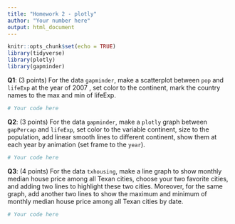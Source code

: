 ```yaml
---
title: "Homework 2 - plotly"
author: "Your number here"
output: html_document
---
```


```r
knitr::opts_chunk$set(echo = TRUE)
library(tidyverse)
library(plotly)
library(gapminder)
```

**Q1**: (3 points) For the data `gapminder`, make a scatterplot between `pop` and `lifeExp` at the year of 2007 , set color to the continent, mark the country names to the max and min of lifeExp.

```r
# Your code here
```


**Q2**: (3 points) For the data `gapminder`, make a `plotly` graph between `gapPercap` and `lifeExp`, set color to the variable continent, size to the population, add linear smooth lines to different continent, show them at each year by animation (set frame to the `year`).

```r
# Your code here
```

**Q3**: (4 points) For the data `txhousing`, make a line graph to show monthly median house price among all Texan cities, choose your two favorite cities, and adding two lines to highlight these two cities. Moreover, for the same graph, add another two lines to show the maximum and minimum of monthly median house price among all Texan cities by date.

```r
# Your code here
```